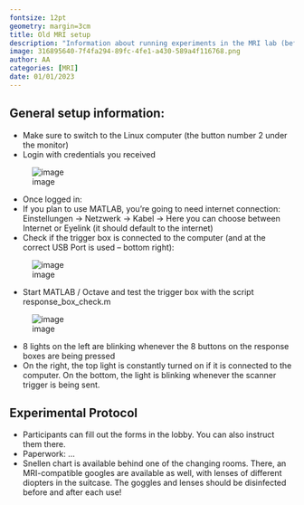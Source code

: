 ```yaml
---
fontsize: 12pt
geometry: margin=3cm
title: Old MRI setup
description: "Information about running experiments in the MRI lab (before the new computer arrived!)"
image: 316895640-7f4fa294-89fc-4fe1-a430-589a4f116768.png
author: AA
categories: [MRI]
date: 01/01/2023
---
```


## General setup information:

-   Make sure to switch to the Linux computer (the button number 2 under the monitor)
-   Login with credentials you received

![image](./316896390-c2262ad2-04dc-48b0-97cb-4ab0d373b50c.png)

-   Once logged in:
-   If you plan to use MATLAB, you’re going to need internet connection: Einstellungen -\> Netzwerk -\> Kabel -\> Here you can choose between Internet or Eyelink (it should default to the internet)
-   Check if the trigger box is connected to the computer (and at the correct USB Port is used – bottom right):

![image](./316896326-d1109ced-7fe1-482c-9d28-8d54a82cb805.png)

-   Start MATLAB / Octave and test the trigger box with the script response_box_check.m

![image](./316895640-7f4fa294-89fc-4fe1-a430-589a4f116768.png)

-   8 lights on the left are blinking whenever the 8 buttons on the response boxes are being pressed
-   On the right, the top light is constantly turned on if it is connected to the computer. On the bottom, the light is blinking whenever the scanner trigger is being sent.

## Experimental Protocol

-   Participants can fill out the forms in the lobby. You can also instruct them there.
-   Paperwork: ...
-   Snellen chart is available behind one of the changing rooms. There, an MRI-compatible googles are available as well, with lenses of different diopters in the suitcase. The goggles and lenses should be disinfected before and after each use!
